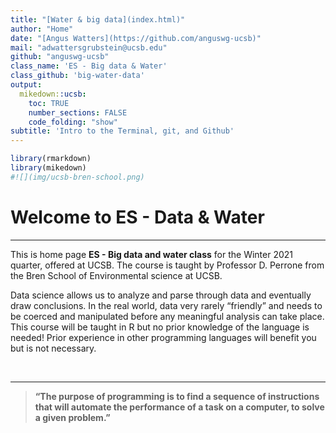 ```yaml
---
title: "[Water & big data](index.html)"
author: "Home"
date: "[Angus Watters](https://github.com/anguswg-ucsb)"
mail: "adwattersgrubstein@ucsb.edu"
github: "anguswg-ucsb"
class_name: 'ES - Big data & Water'
class_github: 'big-water-data'
output:
  mikedown::ucsb:
    toc: TRUE
    number_sections: FALSE
    code_folding: "show"
subtitle: 'Intro to the Terminal, git, and Github'
---
```


```r
library(rmarkdown)
library(mikedown)
#![](img/ucsb-bren-school.png)
```

# Welcome to ES - Data & Water

***

This is home page **ES - Big data and water class** for the Winter 2021 quarter, offered at UCSB. The course is taught by Professor D. Perrone from the Bren School of Environmental science at UCSB. 

Data science allows us to analyze and parse through data and eventually draw conclusions. In the real world, data very rarely "friendly" and needs to be coerced and manipulated before any meaningful analysis can take place. This course will be taught in R but no prior knowledge of the language is needed! Prior experience in other programming languages will benefit you but is not necessary.

<br>

***

> **"The purpose of programming is to find a sequence of instructions that will automate the performance of a task on a computer, to solve a given problem."**





